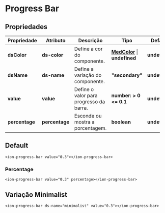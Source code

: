 
<Meta title="Components/Global/Progress Bar/Usage" />

# Progress Bar

## Propriedades

| Propriedade    | Atributo       | Descrição                                   | Tipo                                                                                                                   | Default       |
| -------------- | -------------- | ------------------------------------------- | ---------------------------------------------------------------------------------------------------------------------- | ------------- |
| **dsColor**    | **ds-color**   | Define a cor do componente.                 | **[MedColor](http://desenv.ordomederi.com/templarios/?path=/story/enums-enums--page#medcolors)** \| **undefined**  | **undefined** |
| **dsName**     | **ds-name**    | Define a variação do componente.            | **"secondary"**                                                                                                        | **undefined** |
| **value**      | **value**      | Define o valor para progresso da barra.     | **number: > 0 <= 0.1**                                                                                                 | **undefined** |
| **percentage** | **percentage** | Esconde ou mostra a porcentagem.            | **boolean**                                                                                                            | **undefined** |

## Default

```
<ion-progress-bar value="0.3"></ion-progress-bar>
```

### Percentage

```
<ion-progress-bar value="0.3" percentage></ion-progress-bar>
```

## Variação Minimalist

```
<ion-progress-bar ds-name="minimalist" value="0.3"></ion-progress-bar>
```
